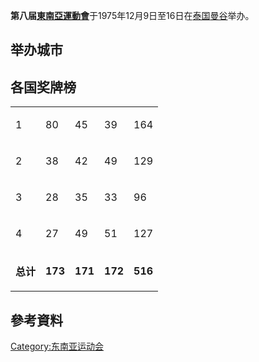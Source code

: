{{Infobox games
| Name                   = 第八届東南亞運動會
| Host city              = [[泰国|泰国]][[曼谷|曼谷]]
| Logo                   = <!-- 檔案不存在 8th_seap_games.png，可從英文維基百科取得 -->
| Optional caption       = 
| Events                 = 18
| Nations participating  = 4
| Athletes participating =
| Opening ceremony       = 1975年12月9日
| Closing ceremony       = 1975年12月16日
| Officially opened by   = [[普密蓬·阿杜德|普密蓬·阿杜德]]
| Athlete's Oath         =
| Judge's Oath           =
| Torch lighter          =
| Ceremony venue         = [[蘇帕查拉賽體育場|蘇帕查拉賽體育場]]
}}

'''第八届[[東南亞運動會|東南亞運動會]]'''于1975年12月9日至16日在[[泰国|泰国]][[曼谷|曼谷]]举办。

==举办城市==


==各国奖牌榜==
{{legend2|#ccccff|主办国|border=solid 1px #AAAAAA}}
{| {{RankedMedalTable|class=wikitable sortable}}
|-style="background:#ccccff"
|1||align=left|'''{{flag|Thailand}}'''||80||45||39||164
|-
|2||align=left|{{flag|Singapore}}||38||42||49||129
|-
|3||align=left|{{flag|Burma|1974}}||28||35||33||96
|-
|4||align=left|{{flag|Malaysia}}||27||49||51||127
|-class="sortbottom"
|colspan=2|'''总计'''||'''173'''||'''171'''||'''172'''||'''516'''
|}



==參考資料==


{{東南亞運動會}}

[[Category:东南亚运动会|Category:东南亚运动会]]
